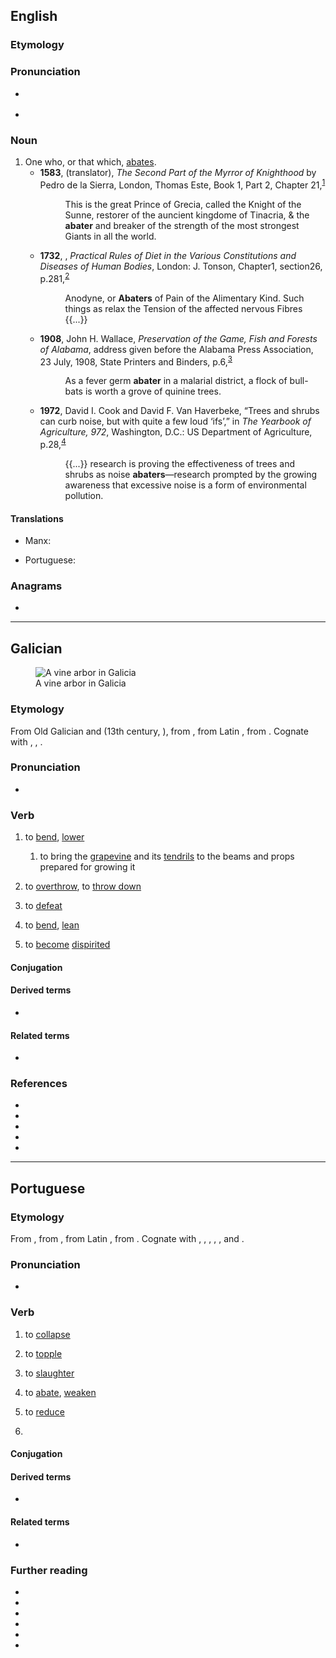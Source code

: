{{also|abàter}}
==English==

===Etymology===
{{suffix|en|abate|er|id2=agent noun}}

===Pronunciation===
* {{a|GenAm}} {{IPA|en|/əˈbeɪ.tɚ/}}
* {{rhymes|en|eɪtə(ɹ)|s=3}}

===Noun===
{{en-noun}}

# One who, or that which, [[abate]]s. {{defdate|From 16<sup>th</sup> century.}}
#* '''1583''', {{w|Robert Parry (poet)|Robert Parry}} (translator), ''The Second Part of the Myrror of Knighthood'' by Pedro de la Sierra, London, Thomas Este, Book 1, Part 2, Chapter 21,<sup>[http://name.umdl.umich.edu/A08548.0001.001]</sup>
#*: This is the great Prince of Grecia, called the Knight of the Sunne, restorer of the auncient kingdome of Tinacria, & the '''abater''' and breaker of the strength of the most strongest Giants in all the world.
#* '''1732''', {{w|John Arbuthnot}}, ''Practical Rules of Diet in the Various Constitutions and Diseases of Human Bodies'', London: J. Tonson, Chapter{{nbsp}}1, section{{nbsp}}26, p.{{nbsp}}281,<sup>[http://name.umdl.umich.edu/004889406.0001.000]</sup>
#*: Anodyne, or '''Abaters''' of Pain of the Alimentary Kind. Such things as relax the Tension of the affected nervous Fibres {{...}}
#* '''1908''', John H. Wallace, ''Preservation of the Game, Fish and Forests of Alabama'', address given before the Alabama Press Association, 23 July, 1908, State Printers and Binders, p.{{nbsp}}6,<sup>[https://catalog.hathitrust.org/Record/100772675]</sup>
#*: As a fever germ '''abater''' in a malarial district, a flock of bull-bats is worth a grove of quinine trees.
#* '''1972''', David I. Cook and David F. Van Haverbeke, “Trees and shrubs can curb noise, but with quite a few loud ‘ifs’,” in ''The Yearbook of Agriculture, 972'', Washington, D.C.: US Department of Agriculture, p.{{nbsp}}28,<sup>[https://catalog.hathitrust.org/Record/100772675]</sup>
#*: {{...}} research is proving the effectiveness of trees and shrubs as noise '''abaters'''—research prompted by the growing awareness that excessive noise is a form of environmental pollution.

====Translations====
{{trans-top|one who, or that which, abates}}
* Manx: {{t|gv|meeineyder|m}}
{{trans-mid}}
* Portuguese: {{t|pt|diminuidor|m}}
{{trans-bottom}}

===Anagrams===
* {{anagrams|en|a=aabert|bat ear|rabate|trabea}}

----

==Galician==
[[File:Pazo da Peregrina - Bertamirans - Ames - 03.jpg|thumb|A vine arbor in Galicia]]

===Etymology===
From Old Galician and {{inh|gl|roa-opt|abater}} (13th century, ''{{w|Cantigas de Santa Maria}}''), from {{inh|gl|VL.|*abbattō}}, from Latin {{prefix|la|ad|battuō}}, from {{der|pt|cel-gau|-}}. Cognate with {{cog|pt|abater}}, {{cog|es|abatir}}, {{cog|fr|abattre}}.

===Pronunciation===
* {{IPA|gl|/aβaˈteɾ/}}

===Verb===
{{gl-verb|abat|er}}

# {{lb|gl|transitive}} to [[bend]], [[lower]]
#: {{syn|gl|abaixar|amoucar}}
## to bring the [[grapevine]] and its [[tendril]]s to the beams and props prepared for growing it
# {{lb|gl|transitive}} to [[overthrow]], to [[throw down]]
# {{lb|gl|transitive}} to [[defeat]]
# {{lb|gl|pronominal}} to [[bend]], [[lean]]
# {{lb|gl|pronominal}} to [[become]] [[dispirited]]

====Conjugation====
{{gl-conj-er|abat}}

====Derived terms====
* {{l|gl|abatíbel}}

====Related terms====
* {{l|gl|bater}}

===References===
* {{R:DDGM}}
* {{R:gl:CX|abat}}
* {{R:DDLG}}
* {{R:TILG}}
* {{R:TLPGP}}

----

==Portuguese==

===Etymology===
From {{inh|pt|roa-opt|abater}}, from {{inh|pt|VL.|*abbattō}}, from Latin {{prefix|la|ad|battuō}}, from {{der|pt|cel-gau|-}}. Cognate with {{cog|gl|abater}}, {{cog|es|abatir}}, {{cog|ca|abatre}}, {{cog|fr|abattre}}, {{cog|it|abbattere}}, and {{cog|ro|abate}}.

===Pronunciation===
{{pt-IPA|abatêr}}
* {{hyphenation|pt|a|ba|ter}}

===Verb===
{{pt-verb|abat|er}}

# {{lb|pt|intransitive}} to [[collapse]]
# {{lb|pt|intransitive}} to [[topple]]
# {{lb|pt|transitive}} to [[slaughter]]
# {{lb|pt|intransitive}} to [[abate]], [[weaken]]
# {{lb|pt|transitive}} to [[reduce]]
# {{pt-verb-form-of|abater}}

====Conjugation====
{{pt-conj|abat|er}}

====Derived terms====
* {{l|pt|abatedouro}}

====Related terms====
* {{l|pt|bater}}

===Further reading===
* {{R:Aulete}}
* {{R:Dicionário informal}}
* {{R:DAN}}
* {{R:pt:Infopédia}}
* {{R:Michaelis}}
* {{R:Priberam}}